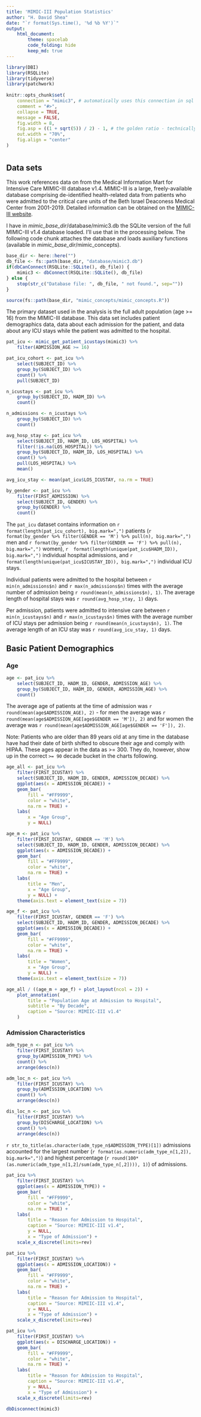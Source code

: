 ```yaml
---
title: 'MIMIC-III Population Statistics'
author: "H. David Shea"
date: "`r format(Sys.time(), '%d %b %Y')`"
output:
    html_document:
        theme: spacelab
        code_folding: hide
        keep_md: true
---
```

    
```r
library(DBI)
library(RSQLite)
library(tidyverse)
library(patchwork)
    
knitr::opts_chunk$set(
    connection = "mimic3", # automatically uses this connection in sql chunks 
    comment = "#>", 
    collapse = TRUE, 
    message = FALSE,
    fig.width = 8,
    fig.asp = ((1 + sqrt(5)) / 2) - 1, # the golden ratio - technically, the b proportion of a+b when a is 1
    out.width = "70%",
    fig.align = "center"
)
```

# {.tabset .tabset-fade}

## Data sets

This work references data on from the Medical Information Mart for Intensive Care MIMIC-III database v1.4.  MIMIC-III is a large, freely-available database comprising de-identified health-related data from patients who were admitted to the critical care units of the Beth Israel Deaconess Medical Center from 2001-2019.  Detailed information can be obtained on the [MIMIC-III website](https://mimic.mit.edu/docs/iii/).

I have in *mimic_base_dir*/database/mimic3.db the SQLite version of the full MIMIC-III v1.4 database loaded.  I'll use that in the processing below. The following code chunk attaches the database and loads auxiliary functions (available in *mimic_base_dir*/mimic_concepts).

```r
base_dir <- here::here("")
db_file <- fs::path(base_dir, "database/mimic3.db")
if(dbCanConnect(RSQLite::SQLite(), db_file)) {
    mimic3 <- dbConnect(RSQLite::SQLite(), db_file)
} else {
    stop(str_c("Database file: ", db_file, " not found.", sep=""))
}

source(fs::path(base_dir, "mimic_concepts/mimic_concepts.R"))
```

The primary dataset used in the analysis is the full adult population (age >= 16) from the MIMIC-III database. This data set includes patient demographics data, data about each admission for the patient, and data about any ICU stays while the patient was admitted to the hospital.

```r
pat_icu <- mimic_get_patient_icustays(mimic3) %>% 
    filter(ADMISSION_AGE >= 16)

```

```r
pat_icu_cohort <- pat_icu %>% 
    select(SUBJECT_ID) %>% 
    group_by(SUBJECT_ID) %>% 
    count() %>% 
    pull(SUBJECT_ID)

n_icustays <- pat_icu %>% 
    group_by(SUBJECT_ID, HADM_ID) %>%
    count()

n_admissions <- n_icustays %>% 
    group_by(SUBJECT_ID) %>% 
    count()

avg_hosp_stay <- pat_icu %>% 
    select(SUBJECT_ID, HADM_ID, LOS_HOSPITAL) %>% 
    filter(!is.na(LOS_HOSPITAL)) %>% 
    group_by(SUBJECT_ID, HADM_ID, LOS_HOSPITAL) %>% 
    count() %>% 
    pull(LOS_HOSPITAL) %>% 
    mean()

avg_icu_stay <- mean(pat_icu$LOS_ICUSTAY, na.rm = TRUE)

by_gender <- pat_icu %>% 
    filter(FIRST_ADMISSION) %>% 
    select(SUBJECT_ID, GENDER) %>% 
    group_by(GENDER) %>% 
    count()
```

The `pat_icu` dataset contains information on `r format(length(pat_icu_cohort), big.mark=",")` patients (`r format(by_gender %>% filter(GENDER == 'M') %>% pull(n), big.mark=",")` men and `r format(by_gender %>% filter(GENDER == 'F') %>% pull(n), big.mark=",")` women), `r  format(length(unique(pat_icu$HADM_ID)), big.mark=",")` individual hospital admissions, and `r format(length(unique(pat_icu$ICUSTAY_ID)), big.mark=",")` individual ICU stays.

Individual patients were admitted to the hospital between `r min(n_admissions$n)` and `r max(n_admissions$n)` times with the average number of admission being `r round(mean(n_admissions$n), 1)`.  The average length of hospital stays was `r round(avg_hosp_stay, 1)` days.

Per admission, patients were admitted to intensive care between `r min(n_icustays$n)` and `r max(n_icustays$n)` times with the average number of ICU stays per admission being `r round(mean(n_icustays$n), 1)`.  The average length of an ICU stay was `r round(avg_icu_stay, 1)` days.

## Basic Patient Demographics {.tabset .tabset-fade .tabset-pills}

### Age

```r
age <- pat_icu %>%
    select(SUBJECT_ID, HADM_ID, GENDER, ADMISSION_AGE) %>% 
    group_by(SUBJECT_ID, HADM_ID, GENDER, ADMISSION_AGE) %>% 
    count()
```

The average age of patients at the time of admission was `r round(mean(age$ADMISSION_AGE), 2)` - for men the average was `r round(mean(age$ADMISSION_AGE[age$GENDER == 'M']), 2)` and for women the average was `r round(mean(age$ADMISSION_AGE[age$GENDER == 'F']), 2)`.

Note:  Patients who are older than 89 years old at any time in the database have had their date of birth
shifted to obscure their age and comply with HIPAA.  These ages appear in the data as >= 300.  They do, however, show up in the correct `>= 90` decade bucket in the charts following.

```r
age_all <- pat_icu %>%
    filter(FIRST_ICUSTAY) %>% 
    select(SUBJECT_ID, HADM_ID, GENDER, ADMISSION_DECADE) %>% 
    ggplot(aes(x = ADMISSION_DECADE)) +
    geom_bar(
        fill = "#FF9999",
        color = "white",
        na.rm = TRUE) +
    labs(
        x = "Age Group", 
        y = NULL)

age_m <- pat_icu %>%
    filter(FIRST_ICUSTAY, GENDER == 'M') %>% 
    select(SUBJECT_ID, HADM_ID, GENDER, ADMISSION_DECADE) %>% 
    ggplot(aes(x = ADMISSION_DECADE)) +
    geom_bar(
        fill = "#FF9999",
        color = "white",
        na.rm = TRUE) +
    labs(
        title = "Men",
        x = "Age Group", 
        y = NULL) +
    theme(axis.text = element_text(size = 7))

age_f <- pat_icu %>%
    filter(FIRST_ICUSTAY, GENDER == 'F') %>% 
    select(SUBJECT_ID, HADM_ID, GENDER, ADMISSION_DECADE) %>% 
    ggplot(aes(x = ADMISSION_DECADE)) +
    geom_bar(
        fill = "#FF9999",
        color = "white",
        na.rm = TRUE) +
    labs(
        title = "Women",
        x = "Age Group", 
        y = NULL) +
    theme(axis.text = element_text(size = 7))

age_all / ((age_m + age_f) + plot_layout(ncol = 2)) + 
    plot_annotation(
        title = "Population Age at Admission to Hospital",
        subtitle = "By Decade",
        caption = "Source: MIMIIC-III v1.4"
    )
```

### Admission Characteristics

```r
adm_type_n <- pat_icu %>% 
    filter(FIRST_ICUSTAY) %>% 
    group_by(ADMISSION_TYPE) %>% 
    count() %>% 
    arrange(desc(n))

adm_loc_n <- pat_icu %>% 
    filter(FIRST_ICUSTAY) %>% 
    group_by(ADMISSION_LOCATION) %>% 
    count() %>% 
    arrange(desc(n))

dis_loc_n <- pat_icu %>% 
    filter(FIRST_ICUSTAY) %>% 
    group_by(DISCHARGE_LOCATION) %>% 
    count() %>% 
    arrange(desc(n))
```

`r str_to_title(as.character(adm_type_n$ADMISSION_TYPE)[1])` admissions accounted for the largest number (`r format(as.numeric(adm_type_n[1,2]), big.mark=",")`) and highest percentage (`r round(100*(as.numeric(adm_type_n[1,2]/sum(adm_type_n[,2]))), 1)`) of admissions.


```r
pat_icu %>% 
    filter(FIRST_ICUSTAY) %>% 
    ggplot(aes(x = ADMISSION_TYPE)) +
    geom_bar(
        fill = "#FF9999",
        color = "white",
        na.rm = TRUE) +
    labs(
        title = "Reason for Admission to Hospital",
        caption = "Source: MIMIIC-III v1.4",
        y = NULL,
        x = "Type of Admission") +
    scale_x_discrete(limits=rev)

pat_icu %>% 
    filter(FIRST_ICUSTAY) %>% 
    ggplot(aes(x = ADMISSION_LOCATION)) +
    geom_bar(
        fill = "#FF9999",
        color = "white",
        na.rm = TRUE) +
    labs(
        title = "Reason for Admission to Hospital",
        caption = "Source: MIMIIC-III v1.4",
        y = NULL,
        x = "Type of Admission") +
    scale_x_discrete(limits=rev)

pat_icu %>% 
    filter(FIRST_ICUSTAY) %>% 
    ggplot(aes(x = DISCHARGE_LOCATION)) +
    geom_bar(
        fill = "#FF9999",
        color = "white",
        na.rm = TRUE) +
    labs(
        title = "Reason for Admission to Hospital",
        caption = "Source: MIMIIC-III v1.4",
        y = NULL,
        x = "Type of Admission") +
    scale_x_discrete(limits=rev)
```



```r
dbDisconnect(mimic3)
```
